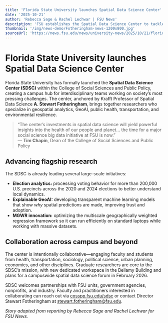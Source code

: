 ```yaml
---
title: 'Florida State University launches Spatial Data Science Center'
date: '2025-10-21'
author: 'Rebecca Sage & Rachel Lechwar | FSU News'
description: 'FSU establishes the Spatial Data Science Center to tackle complex social challenges with advanced spatial analytics.'
thumbnail: '/img/news-demo/Fotheringham-news-1200x800.jpg'
sourceUrl: 'https://news.fsu.edu/news/university-news/2025/10/21/florida-state-university-launches-spatial-data-science-center-to-advance-interdisciplinary-research/'
---
```


# Florida State University launches Spatial Data Science Center

Florida State University has formally launched the **Spatial Data Science Center (SDSC)** within the College of Social Sciences and Public Policy, creating a campus hub for interdisciplinary teams working on society’s most pressing challenges. The center, anchored by Krafft Professor of Spatial Data Science **A. Stewart Fotheringham**, brings together researchers who specialize in geospatial analytics, GeoAI, public health, transportation, and environmental resilience.

> “The center’s investments in spatial data science will yield powerful insights into the health of our people and planet… the time for a major social science big data initiative at FSU is now.”  
> — **Tim Chapin**, Dean of the College of Social Sciences and Public Policy

## Advancing flagship research

The SDSC is already leading several large-scale initiatives:

- **Election analytics:** processing voting behavior for more than 200,000 U.S. precincts across the 2020 and 2024 elections to better understand local dynamics.
- **Explainable GeoAI:** developing transparent machine learning models that show *why* spatial predictions are made, improving trust and adoption.
- **MGWR innovation:** optimizing the multiscale geographically weighted regression framework so it can run efficiently on standard laptops while working with massive datasets.

## Collaboration across campus and beyond

The center is intentionally collaborative—engaging faculty and students from health, transportation, sociology, political science, urban planning, economics, and other disciplines. Graduate researchers are core to the SDSC’s mission, with new dedicated workspace in the Bellamy Building and plans for a campuswide spatial data science forum in February 2026.

SDSC welcomes partnerships with FSU units, government agencies, nonprofits, and industry. Faculty and practitioners interested in collaborating can reach out via [cosspp.fsu.edu/sdsc](https://cosspp.fsu.edu/sdsc/) or contact Director Stewart Fotheringham at [stewart.fotheringham@fsu.edu](mailto:stewart.fotheringham@fsu.edu).

*Story adapted from reporting by Rebecca Sage and Rachel Lechwar for FSU News.*
